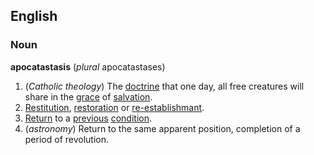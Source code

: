 ==English==
===Noun===
{{wikipedia}}
'''apocatastasis''' (''plural'' apocatastases)
#(''Catholic theology'') The [[doctrine]] that one day, all free creatures will share in the [[grace]] of [[salvation]].
#[[Restitution]], [[restoration]] or [[re-establishmant]].
#[[Return]] to a [[previous]] [[condition]].
#(''astronomy'') Return to the same apparent position, completion of a period of revolution.